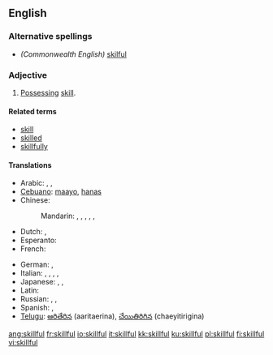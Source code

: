 ==English==

===Alternative spellings===
* ''(Commonwealth English)'' [[skilful]]

===Adjective===
{{en-adj}}

# [[possess|Possessing]] [[skill]].

====Related terms====
* [[skill]]
* [[skilled]]
* [[skillfully]]

====Translations====
{{trans-top|possessing skill}}
* Arabic: {{t|ar|ماهر|tr=maahir|sc=Arab}},  {{t|ar|حاذق|tr=Haadhiq|sc=Arab}},  {{t|ar|بارع|tr=baari3|sc=Arab}}
* [[Cebuano]]: [[maayo]], [[hanas]]
* Chinese:
*: Mandarin: {{t|zh|熟練|sc=Hani}},  {{t|zh|熟练|tr=shúliàn|sc=Hani}},  {{t|zh|嫻熟|sc=Hani}},  {{t|zh|娴熟|tr=xiánshú|sc=Hani}},  {{t|zh|擅長|sc=Hani}},  {{t|zh|擅长|tr=shàncháng|sc=Hani}}
* Dutch: {{t+|nl|bedreven}}, {{t-|nl|vaardig}}
* Esperanto: {{t-|eo|lerta|xs=Esperanto}}
* French: {{t|fr|habile}}
{{trans-mid}}
* German: {{t|de|geschickt}},  {{t|de|gewandt}}
* Italian: {{t+|it|esperto}},  {{t+|it|destro}},  {{t-|it|provetto}},  {{t+|it|abile}},  {{t+|it|pratico}}
* Japanese: {{t|ja|上手|tr=じょうず, jōzu|sc=Jpan}},  {{t|ja|得意|tr=とくい, tokui|sc=Jpan}},  {{t|ja|熟練|tr=じゅくれん, jukuren|sc=Jpan}}
* Latin: {{t|la|peritus}}
* Russian: {{t|ru|искусный|tr=iskúsnyj|sc=Cyrl}},  {{t|ru|умелый|tr=umélyj|sc=Cyrl}},  {{qualifier|dexterous}} {{t|ru|ловкий|tr=lóvkij|sc=Cyrl}}
* Spanish: {{t-|es|ducho}}, {{t-|es|hábil}}
* [[Telugu]]: [[ఆరితేరిన]] (aaritaerina), [[చేయితిరిగిన]] (chaeyitirigina)
{{trans-bottom}}

[[ang:skillful]]
[[fr:skillful]]
[[io:skillful]]
[[it:skillful]]
[[kk:skillful]]
[[ku:skillful]]
[[pl:skillful]]
[[fi:skillful]]
[[vi:skillful]]